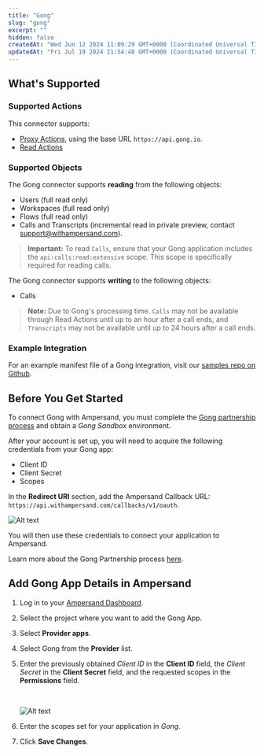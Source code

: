 ```yaml
---
title: "Gong"
slug: "gong"
excerpt: ""
hidden: false
createdAt: "Wed Jun 12 2024 11:09:29 GMT+0000 (Coordinated Universal Time)"
updatedAt: "Fri Jul 19 2024 21:54:48 GMT+0000 (Coordinated Universal Time)"
---
```

## What's Supported

### Supported Actions

This connector supports:
- [Proxy Actions](/proxy-actions), using the base URL `https://api.gong.io`.
- [Read Actions](/read-actions)

### Supported Objects

The Gong connector supports **reading** from the following objects:
- Users (full read only)
- Workspaces (full read only)
- Flows (full read only)
- Calls and Transcripts (incremental read in private preview, contact support@withampersand.com).

> **Important:** To read `Calls`, ensure that your Gong application includes the `api:calls:read:extensive` scope. This scope is specifically required for reading calls.


The Gong connector supports **writing** to the following objects:
- Calls

> **Note:** Due to Gong's processing time. `Calls` may not be available through Read Actions until up to an hour after a call ends, and `Transcripts` may not be available until up to 24 hours after a call ends.

### Example Integration

For an example manifest file of a Gong integration, visit our [samples repo on Github](https://github.com/amp-labs/samples/blob/main/gong/amp.yaml).

## Before You Get Started

To connect Gong with Ampersand, you must complete the [Gong partnership process](https://www.gong.io/partners/) and obtain a _Gong Sandbox_ environment. 

After your account is set up, you will need to acquire the following credentials from your Gong app:

- Client ID
- Client Secret
- Scopes

In the **Redirect URI** section, add the Ampersand Callback URL: `https://api.withampersand.com/callbacks/v1/oauth`.

![Alt text](/images/provider-guides/gong_redirect_uri.png)

You will then use these credentials to connect your application to Ampersand.

Learn more about the Gong Partnership process [here](https://help.gong.io/docs/how-to-use-the-gong-developers-hub).

## Add Gong App Details in Ampersand

1. Log in to your [Ampersand Dashboard](https://dashboard.withampersand.com).

2. Select the project where you want to add the Gong App.

3. Select **Provider apps**.

4. Select Gong from the **Provider** list.

5. Enter the previously obtained _Client ID_ in the **Client ID** field, the _Client Secret_ in the **Client Secret** field, and the requested scopes in the **Permissions** field.

   <br />

   ![Alt text](/images/provider-guides/00ebe8e-gong.gif)

6. Enter the scopes set for your application in _Gong_.


8. Click **Save Changes**.

